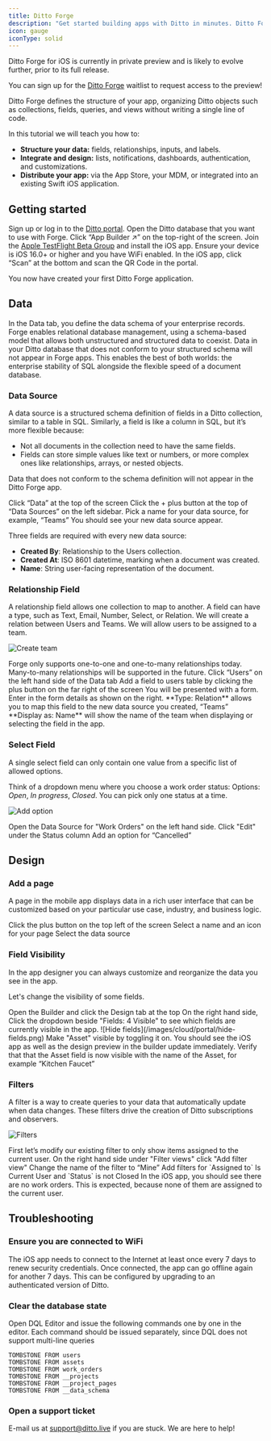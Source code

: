 ```yaml
---
title: Ditto Forge
description: "Get started building apps with Ditto in minutes. Ditto Forge allows you to focus on what's unique to your business, while we take care of the rest."
icon: gauge
iconType: solid
---
```


<Warning>
Ditto Forge for iOS is currently in private preview and is likely to evolve further, prior to its full release.

You can sign up for the [Ditto Forge](https://ditto.live/platform/mongodb-connector) waitlist to request access to the preview!
</Warning>

Ditto Forge defines the structure of your app, organizing Ditto objects such as
collections, fields, queries, and views without writing a single line of code.

In this tutorial we will teach you how to:
- **Structure your data:** fields, relationships, inputs, and labels.
- **Integrate and design:** lists, notifications, dashboards, authentication, and customizations.
- **Distribute your app:** via the App Store, your MDM, or integrated into an existing Swift iOS application.

## Getting started


<Steps>
<Step>
Sign up or log in to the <a href="https://portal.ditto.live/" target="_blank">Ditto portal</a>.
</Step>
<Step>
Open the Ditto database that you want to use with Forge.
</Step>
<Step>
Click “App Builder ↗️” on the top-right of the screen.
</Step>
<Step>
Join the <a href="https://testflight.apple.com/join/Hmk6Cat9" target="_blank">Apple TestFlight Beta Group</a> and install the iOS app. 
</Step>
<Step>
Ensure your device is iOS 16.0+ or higher and you have WiFi enabled. 
</Step>
<Step>
In the iOS app, click “Scan” at the bottom and scan the QR Code in the portal.
</Step>
</Steps>

You now have created your first Ditto Forge application.

## Data

In the Data tab, you define the data schema of your enterprise records. Forge
enables relational database management, using a schema-based model that allows
both unstructured and structured data to coexist. Data in your Ditto database
that does not conform to your structured schema will not appear in Forge apps.
This enables the best of both worlds: the enterprise stability of SQL alongside
the flexible speed of a document database.

### Data Source

A data source is a structured schema definition of fields in a Ditto collection,
similar to a table in SQL. Similarly, a field is like a column in SQL, but it’s
more flexible because:

- Not all documents in the collection need to have the same fields.  
- Fields can store simple values like text or numbers, or more complex ones like
relationships, arrays, or nested objects.

<Warning>Data that does not conform to the schema definition will not appear
in the Ditto Forge app.</Warning>

<Steps>
<Step>
Click “Data” at the top of the screen
</Step>
<Step>
Click the + plus button at the top of “Data Sources” on the left sidebar.
</Step>
<Step>
Pick a name for your data source, for example, “Teams”
</Step>
<Step>
You should see your new data source appear.
</Step>
</Steps>

Three fields are required with every new data source:
  - **Created By**: Relationship to the Users collection.
  - **Created At**: ISO 8601 datetime, marking when a document was created.
  - **Name**: String user-facing representation of the document. 

### Relationship Field

A relationship field allows one collection to map to another. A field can have
a type, such as Text, Email, Number, Select, or Relation. We will create a
relation between Users and Teams. We will allow users to be assigned to a
team. 

![Create team](/images/cloud/portal/create-team.gif)

<Warning>
Forge only supports one-to-one and one-to-many relationships today. Many-to-many relationships will be supported in the future.
</Warning>

<Steps>
<Step>
Click “Users” on the left hand side of the Data tab
</Step>
<Step>
Add a field to users table by clicking the plus button on the far right of the screen
</Step>
<Step>
You will be presented with a form. Enter in the form details as shown on the right.
</Step>
<Step>
**Type: Relation** allows you to map this field to the new data source you created, “Teams”
</Step>
<Step>
**Display as: Name** will show the name of the team when displaying or selecting the field in the app.
</Step>
</Steps>

### Select Field

A single select field can only contain one value from a specific list of allowed options.

Think of a dropdown menu where you choose a work order status: Options: *Open*, *In progress*, *Closed*. You can pick only one status at a time.

![Add option](/images/cloud/portal/add-option.gif)

<Steps>
<Step>
Open the Data Source for "Work Orders" on the left hand side. 
</Step>
<Step>
Click "Edit" under the Status column 
</Step>
<Step>
Add an option for “Cancelled” 
</Step>
</Steps>

## Design 

### Add a page

A page in the mobile app displays data in a rich user interface that can be customized based on your particular use case, industry, and business logic.

<Steps>
<Step>
Click the plus button on the top left of the screen
</Step>
<Step>
Select a name and an icon for your page
</Step>
<Step>
Select the data source
</Step>
</Steps>

### Field Visibility

In the app designer you can always customize and reorganize the data you see in the app.

Let's change the visibility of some fields. 

<Steps>
<Step>
Open the Builder and click the Design tab at the top
</Step>
<Step>
On the right hand side, Click the dropdown beside "Fields: 4 Visible" to see which fields are currently visible in the app.
![Hide fields](/images/cloud/portal/hide-fields.png)
</Step>
<Step>
Make "Asset" visible by toggling it on. 
</Step>
<Step>
You should see the iOS app as well as the design preview in the builder update immediately. Verify that that the Asset field is now visible with the name of the Asset, for example “Kitchen Faucet” 
</Step>
</Steps>


### Filters

A filter is a way to create queries to your data that automatically update when
data changes. These filters drive the creation of Ditto subscriptions
and observers. 

![Filters](/images/cloud/portal/filters.gif)

<Steps>
<Step>
First let’s modify our existing filter to only show items assigned to the current user.
</Step>
<Step>
On the right hand side under "Filter views" click "Add filter view"
</Step>
<Step>
Change the name of the filter to “Mine”
</Step>
<Step>
Add filters for `Assigned to` Is Current User and `Status` is not Closed
</Step>
<Step>
In the iOS app, you should see there are no work orders. This is expected, because none of them are assigned to the current user.
</Step>
</Steps>




## Troubleshooting

### Ensure you are connected to WiFi

The iOS app needs to connect to the Internet at least once every 7 days to
renew security credentials. Once connected, the app can go offline again
for another 7 days. This can be configured by upgrading to an authenticated
version of Ditto.

### Clear the database state 

Open DQL Editor and issue the following commands one by one in the editor. Each command should be issued separately, since DQL does not support multi-line queries

```
TOMBSTONE FROM users
TOMBSTONE FROM assets
TOMBSTONE FROM work_orders
TOMBSTONE FROM __projects
TOMBSTONE FROM __project_pages
TOMBSTONE FROM __data_schema
```

### Open a support ticket

E-mail us at [support@ditto.live](mailto:support@ditto.live) if you are stuck. We are here to help!
